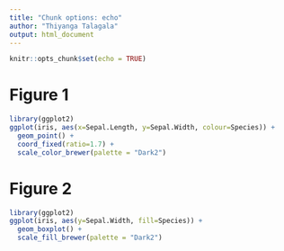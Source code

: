 ```yaml
---
title: "Chunk options: echo"
author: "Thiyanga Talagala"
output: html_document
---
```


```r
knitr::opts_chunk$set(echo = TRUE)
```

# Figure 1

```r
library(ggplot2)
ggplot(iris, aes(x=Sepal.Length, y=Sepal.Width, colour=Species)) + 
  geom_point() + 
  coord_fixed(ratio=1.7) + 
  scale_color_brewer(palette = "Dark2")
```


# Figure 2

```r
library(ggplot2)
ggplot(iris, aes(y=Sepal.Width, fill=Species)) + 
  geom_boxplot() + 
  scale_fill_brewer(palette = "Dark2")
```


